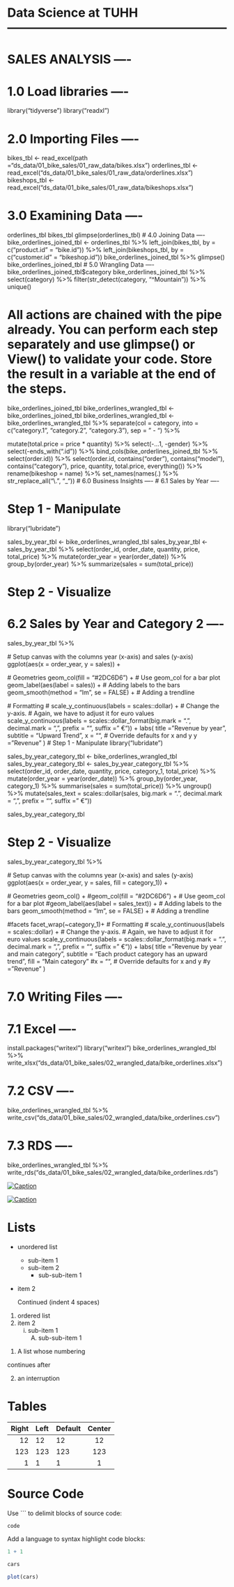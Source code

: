 # Data Science at TUHH ------------------------------------------------------
# SALES ANALYSIS ----

# 1.0 Load libraries ----
library("tidyverse")
library("readxl")

# 2.0 Importing Files ----
bikes_tbl      <- read_excel(path ="ds_data/01_bike_sales/01_raw_data/bikes.xlsx")
orderlines_tbl <- read_excel("ds_data/01_bike_sales/01_raw_data/orderlines.xlsx")
bikeshops_tbl  <- read_excel("ds_data/01_bike_sales/01_raw_data/bikeshops.xlsx")

# 3.0 Examining Data ----
orderlines_tbl
bikes_tbl
glimpse(orderlines_tbl)
# 4.0 Joining Data ----
bike_orderlines_joined_tbl <- orderlines_tbl %>%
  left_join(bikes_tbl, by = c("product.id" = "bike.id")) %>%
  left_join(bikeshops_tbl, by = c("customer.id" = "bikeshop.id"))
bike_orderlines_joined_tbl %>% glimpse()
bike_orderlines_joined_tbl
# 5.0 Wrangling Data ----
bike_orderlines_joined_tbl$category
bike_orderlines_joined_tbl %>% 
  select(category) %>%
  filter(str_detect(category, "^Mountain")) %>% 
  unique()

# All actions are chained with the pipe already. You can perform each step separately and use glimpse() or View() to validate your code. Store the result in a variable at the end of the steps.
bike_orderlines_joined_tbl
bike_orderlines_wrangled_tbl <- bike_orderlines_joined_tbl
bike_orderlines_wrangled_tbl <- bike_orderlines_wrangled_tbl %>%
  separate(col    = category,
           into   = c("category.1", "category.2", "category.3"),
           sep    = " - ") %>%
  
  mutate(total.price = price * quantity) %>%
  select(-...1, -gender) %>%
  select(-ends_with(".id")) %>%
  bind_cols(bike_orderlines_joined_tbl %>% select(order.id)) %>% 
  select(order.id, contains("order"), contains("model"), contains("category"),
         price, quantity, total.price,
         everything()) %>%
  rename(bikeshop = name) %>%
  set_names(names(.) %>% str_replace_all("\\.", "_"))
# 6.0 Business Insights ----
# 6.1 Sales by Year ----

# Step 1 - Manipulate
library("lubridate")

sales_by_year_tbl <- bike_orderlines_wrangled_tbl
sales_by_year_tbl <- sales_by_year_tbl %>%
 select(order_id, order_date, quantity, price, total_price) %>%
 mutate(order_year = year(order_date)) %>%
 group_by(order_year) %>%
 summarize(sales = sum(total_price))


# Step 2 - Visualize


# 6.2 Sales by Year and Category 2 ----
sales_by_year_tbl %>%
  
  # Setup canvas with the columns year (x-axis) and sales (y-axis)
  ggplot(aes(x = order_year, y = sales)) +
  
  # Geometries
  geom_col(fill = "#2DC6D6") + # Use geom_col for a bar plot
  geom_label(aes(label = sales)) + # Adding labels to the bars
  geom_smooth(method = "lm", se = FALSE) + # Adding a trendline
  
  # Formatting
  # scale_y_continuous(labels = scales::dollar) + # Change the y-axis. 
  # Again, we have to adjust it for euro values
  scale_y_continuous(labels = scales::dollar_format(big.mark = ".", 
                                                    decimal.mark = ",", 
                                                    prefix = "", 
                                                    suffix = " €")) +
  labs(
    title    = "Revenue by year",
    subtitle = "Upward Trend",
    x = "", # Override defaults for x and y
    y = "Revenue"
  )
# Step 1 - Manipulate
library("lubridate")

sales_by_year_category_tbl <- bike_orderlines_wrangled_tbl
sales_by_year_category_tbl <- sales_by_year_category_tbl %>%
  select(order_id, order_date, quantity, price, category_1, total_price) %>%
  mutate(order_year = year(order_date)) %>%
  group_by(order_year, category_1) %>%
  summarise(sales = sum(total_price)) %>%
  ungroup() %>%
  mutate(sales_text = scales::dollar(sales, big.mark = ".", 
                                     decimal.mark = ",", 
                                     prefix = "", 
                                     suffix = " €"))

sales_by_year_category_tbl
  

# Step 2 - Visualize
sales_by_year_category_tbl %>%
  
  # Setup canvas with the columns year (x-axis) and sales (y-axis)
  ggplot(aes(x = order_year, y = sales, fill = category_1)) +
  
  # Geometries
  geom_col() +
  #geom_col(fill = "#2DC6D6") + # Use geom_col for a bar plot
  #geom_label(aes(label = sales_text)) + # Adding labels to the bars
  geom_smooth(method = "lm", se = FALSE) + # Adding a trendline
  
  #facets
  facet_wrap(~category_1)+
  # Formatting
  # scale_y_continuous(labels = scales::dollar) + # Change the y-axis. 
  # Again, we have to adjust it for euro values
  scale_y_continuous(labels = scales::dollar_format(big.mark = ".", 
                                                    decimal.mark = ",", 
                                                    prefix = "", 
                                                    suffix = " €")) +
  labs(
    title    = "Revenue by year and main category",
    subtitle = "Each product category has an upward trend",
    fill = "Main category"
    #x = "", # Override defaults for x and y
    #y = "Revenue"
  )


# 7.0 Writing Files ----

# 7.1 Excel ----
install.packages("writexl")
library("writexl")
bike_orderlines_wrangled_tbl %>%
  write_xlsx("ds_data/01_bike_sales/02_wrangled_data/bike_orderlines.xlsx")

# 7.2 CSV ----
bike_orderlines_wrangled_tbl %>% 
  write_csv("ds_data/01_bike_sales/02_wrangled_data/bike_orderlines.csv")

# 7.3 RDS ----
bike_orderlines_wrangled_tbl %>% 
  write_rds("ds_data/01_bike_sales/02_wrangled_data/bike_orderlines.rds")



[![Caption](../../assets/img/elephant.png)](https://quarto.org)

[![Caption](../../assets/img/elephant.png)](https://quarto.org "An elephant")


# Lists

* unordered list
    + sub-item 1
    + sub-item 2
        - sub-sub-item 1
        
*   item 2

    Continued (indent 4 spaces)
    
    
1. ordered list
2. item 2
    i) sub-item 1
         A.  sub-sub-item 1
         
(@)  A list whose numbering

continues after

(@)  an interruption

# Tables

| Right | Left | Default | Center |
|------:|:-----|---------|:------:|
|   12  |  12  |    12   |    12  |
|  123  |  123 |   123   |   123  |
|    1  |    1 |     1   |     1  |

# Source Code

Use ``` to delimit blocks of source code:

```
code
```

Add a language to syntax highlight code blocks:

```r
1 + 1
```

```r
cars
```

```r
plot(cars)
```
